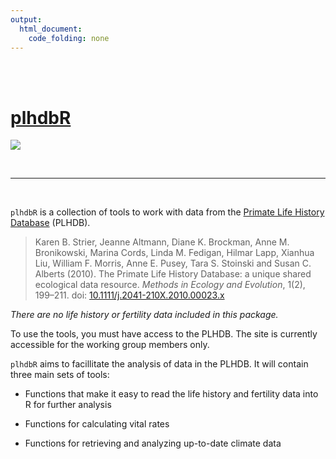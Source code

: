 ```yaml
---
output: 
  html_document:
    code_folding: none
---
```



<br><br>

# [plhdbR <i class="fa fa-github"></i>](https://github.com/camposfa/plhdbR)

![](figures/r-packages/plhdbR.jpg)

<br>
<hr>
<br>

`plhdbR` is a collection of tools to work with data from the [Primate Life History Database](https://plhdb.org/) (PLHDB).

>Karen B. Strier, Jeanne Altmann, Diane K. Brockman, Anne M. Bronikowski, Marina Cords, Linda M. Fedigan, Hilmar Lapp, Xianhua Liu, William F. Morris, Anne E. Pusey, Tara S. Stoinski and Susan C. Alberts (2010). The Primate Life History Database: a unique shared ecological data resource. _Methods in Ecology and Evolution_, 1(2), 199–211. doi: [10.1111/j.2041-210X.2010.00023.x](http://doi.org/10.1111/j.2041-210X.2010.00023.x)

_There are no life history or fertility data included in this package._

To use the tools, you must have access to the PLHDB. The site is currently accessible for the working group members only.

`plhdbR` aims to facillitate the analysis of data in the PLHDB. It will contain three main sets of tools:

* Functions that make it easy to read the life history and fertility data into R for further analysis

* Functions for calculating vital rates

* Functions for retrieving and analyzing up-to-date climate data

